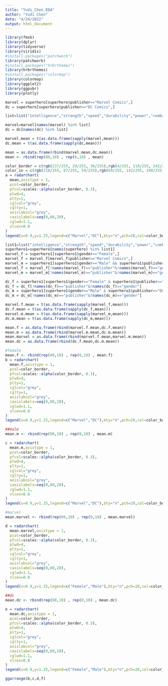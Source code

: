 ```yaml
---
title: "Yudi_Chen_EDA"
author: "Yudi Chen"
date: "4/24/2022"
output: html_document
---
```

```r
library(fmsb)
library(dplyr)
library(tidyverse)
library(viridis)
#install.packages("patchwork")
library(patchwork)
#install.packages("hrbrthemes")
library(hrbrthemes)
#install.packages("colormap")
library(colormap)
library(ggplot2)
library(ggpubr)
library(plotly)
```

```r
marvel = superhero[superhero$publisher=="Marvel Comics",]
dc = superhero[superhero$publisher=="DC Comics",]

list=list("intelligence","strength","speed","durability","power","combat")

marvel=marvel[names(marvel) %in% list]
dc = dc[names(dc) %in% list]

marvel.mean = t(as.data.frame(sapply(marvel,mean)))
dc.mean = t(as.data.frame(sapply(dc,mean)))

mean = as.data.frame(rbind(marvel.mean,dc.mean))
mean <- rbind(rep(80,10) , rep(0,10) , mean)
```

```r
color_border = c(rgb(237/255, 29/255, 36/255),rgb(4/255, 118/255, 242/255))
color_in = c(rgb(218/255, 87/255, 54/255),rgb(69/255, 142/255, 198/255))
a = radarchart(
  mean,axistype = 1,
  pcol=color_border,
  pfcol=scales::alpha(color_border, 0.3),
  plwd=4,
  plty=1,
  cglcol="grey",
  cglty=1,
  axislabcol="grey",
  caxislabels=seq(0,80,20),
  cglwd=1.1,
  vlcex=0.8
)
legend(x=0.9,y=1.25,legend=c("Marvel","DC"),bty="n",pch=20,col=color_border,text.col = "black",cex=0.9,pt.cex=1.6)
```

```r
list1=list("intelligence","strength","speed","durability","power","combat","gender","publisher")
superhero1=superhero[names(superhero) %in% list1]
marvel_f = superhero1[superhero1$gender=="Female",] 
marvel_f = marvel_f[marvel_f$publisher=="Marvel Comics",]
marvel_m = superhero1[superhero1$gender=="Male" && superhero1$publisher=="Marvel Comics",]
marvel_f = marvel_f[!names(marvel_f)=="publisher"&!names(marvel_f)=="gender"]
marvel_m = marvel_m[!names(marvel_m)=="publisher"&!names(marvel_m)=="gender"]

dc_f = superhero1[superhero1$gender=="Female" & superhero1$publisher=="DC Comics",]
dc_f = dc_f[!names(dc_f)=="publisher"&!names(dc_f)=="gender"]
dc_m = superhero1[superhero1$gender=="Male" & superhero1$publisher=="DC Comics",]
dc_m = dc_m[!names(dc_m)=="publisher"&!names(dc_m)=="gender"]

marvel.f.mean = t(as.data.frame(sapply(marvel_f,mean)))
dc.f.mean = t(as.data.frame(sapply(dc_f,mean)))
marvel.m.mean = t(as.data.frame(sapply(marvel_m,mean)))
dc.m.mean = t(as.data.frame(sapply(dc_m,mean)))

mean.f = as.data.frame(rbind(marvel.f.mean,dc.f.mean))
mean.m = as.data.frame(rbind(marvel.m.mean,dc.m.mean))
mean.marvel = as.data.frame(rbind(marvel.f.mean,marvel.m.mean))
mean.dc = as.data.frame(rbind(dc.f.mean,dc.m.mean))
```

```r
#female
mean.f <- rbind(rep(80,10) , rep(0,10) , mean.f)
b = radarchart(
  mean.f,axistype = 1,
  pcol=color_border,
  pfcol=scales::alpha(color_border, 0.3),
  plwd=4,
  plty=1,
  cglcol="grey",
  cglty=1,
  axislabcol="grey",
  caxislabels=seq(0,80,20),
  cglwd=1.1,
  vlcex=0.8
)
legend(x=0.9,y=1.25,legend=c("Marvel","DC"),bty="n",pch=20,col=color_border,text.col = "black",cex=0.9,pt.cex=1.6)

##male
mean.m <- rbind(rep(80,10) , rep(0,10) , mean.m)

c = radarchart(
  mean.m,axistype = 1,
  pcol=color_border,
  pfcol=scales::alpha(color_border, 0.3),
  plwd=4,
  plty=1,
  cglcol="grey",
  cglty=1,
  axislabcol="grey",
  caxislabels=seq(0,80,20),
  cglwd=1.1,
  vlcex=0.8
)
legend(x=0.9,y=1.25,legend=c("Marvel","DC"),bty="n",pch=20,col=color_border,text.col = "black",cex=0.9,pt.cex=1.6)

#marvel
mean.marvel <- rbind(rep(80,10) , rep(0,10) , mean.marvel)

d = radarchart(
  mean.marvel,axistype = 1,
  pcol=color_border,
  pfcol=scales::alpha(color_border, 0.3),
  plwd=4,
  plty=1,
  cglcol="grey",
  cglty=1,
  axislabcol="grey",
  caxislabels=seq(0,80,20),
  cglwd=1.1,
  vlcex=0.8
)
legend(x=0.9,y=1.25,legend=c("Female","Male"),bty="n",pch=20,col=color_border,text.col = "black",cex=0.9,pt.cex=1.6)

##dc
mean.dc <- rbind(rep(80,10) , rep(0,10) , mean.dc)

e = radarchart(
  mean.dc,axistype = 1,
  pcol=color_border,
  pfcol=scales::alpha(color_border, 0.3),
  plwd=4,
  plty=1,
  cglcol="grey",
  cglty=1,
  axislabcol="grey",
  caxislabels=seq(0,80,20),
  cglwd=1.1,
  vlcex=0.8
)
legend(x=0.9,y=1.25,legend=c("Female","Male"),bty="n",pch=20,col=color_border,text.col = "black",cex=0.9,pt.cex=1.6)
```

```r
ggarrange(b,c,d,f)
```





